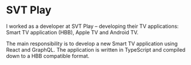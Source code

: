 
<Banner>
  <BannerItem image="/images/projects/svt/svt-1200x510.png" />
</Banner >

<ProjectsSubmenu />

# SVT Play

I worked as a developer at SVT Play – developing their TV applications: Smart TV application (HBB), Apple TV and Android TV.

The main responsibility is to develop a new Smart TV application using React and GraphQL. The application is written in TypeScript and compiled down to a HBB compatible format.
